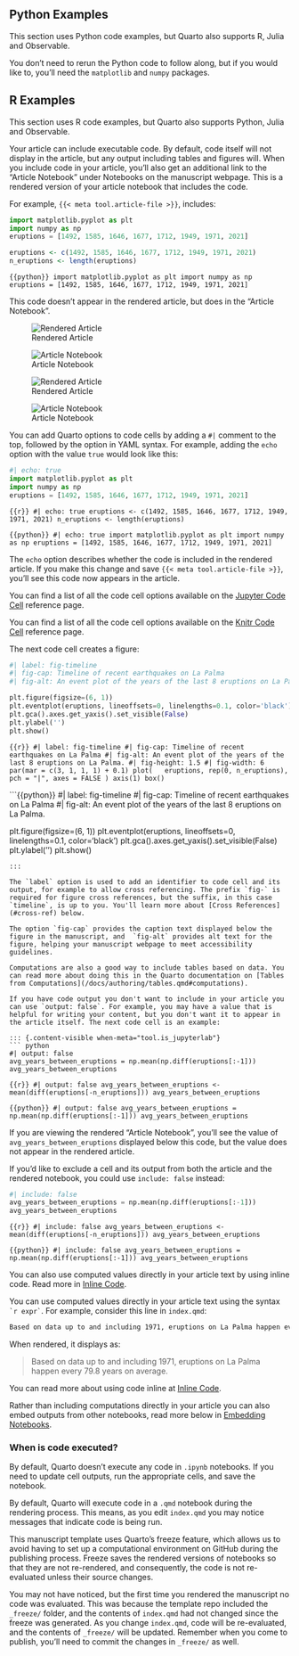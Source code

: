 ::: {.content-visible unless-meta="tool.is_rstudio"}
::: callout-tip
## Python Examples

This section uses Python code examples, but Quarto also supports R, Julia and Observable.

::: {.content-visible when-meta="tool.is_jupyterlab"}
You don't need to rerun the Python code to follow along, but if you would like to, you'll need the `matplotlib` and `numpy` packages.
:::
:::
:::

::: {.content-visible when-meta="tool.is_rstudio"}
::: callout-tip
## R Examples

This section uses R code examples, but Quarto also supports Python, Julia and Observable.
:::
:::

Your article can include executable code. By default, code itself will not display in the article, but any output including tables and figures will. When you include code in your article, you'll also get an additional link to the "Article Notebook" under Notebooks on the manuscript webpage. This is a rendered version of your article notebook that includes the code.

For example, `{{< meta tool.article-file >}}`, includes:

::: {.content-visible when-meta="tool.is_jupyterlab"}
``` python
import matplotlib.pyplot as plt
import numpy as np
eruptions = [1492, 1585, 1646, 1677, 1712, 1949, 1971, 2021]
```
:::

::: {.content-visible when-meta="tool.is_rstudio"}
``` r
eruptions <- c(1492, 1585, 1646, 1677, 1712, 1949, 1971, 2021)
n_eruptions <- length(eruptions)
```
:::

::: {.content-visible when-meta="tool.is_vscode"}
```{{python}}
import matplotlib.pyplot as plt
import numpy as np
eruptions = [1492, 1585, 1646, 1677, 1712, 1949, 1971, 2021]
```
:::

This code doesn't appear in the rendered article, but does in the "Article Notebook".

::: {.content-visible unless-meta="tool.is_rstudio"}
::: {layout-ncol=2}
![Rendered Article](images/code-webpage.png){.border fig-alt="Screenshot of the rendered article with a section starting with 'Let x denote'. No code is visible."}

![Article Notebook](images/code-article-notebook.png){.border fig-alt="Screenshot of the Article Notebook with a section starting with 'Let x denote'. Code is visible in two cells. The first cell starts 'import matplotlib'"}
:::
:::

::: {.content-visible when-meta="tool.is_rstudio"}
::: {layout-ncol=2}
![Rendered Article](images/code-webpage.png){.border fig-alt="Screenshot of the rendered article with a section starting with 'Let x denote'. No code is visible."}

![Article Notebook](images/code-article-notebook-r.png){.border fig-alt="Screenshot of the Article Notebook with a section starting with 'Let x denote'. Code is visible in two blocks. The first block starts 'eruptions <-'"}
:::
:::

You can add Quarto options to code cells by adding a `#|` comment to the top, followed by the option in YAML syntax. For example, adding the `echo` option with the value `true` would look like this:

::: {.content-visible when-meta="tool.is_jupyterlab"}
``` python
#| echo: true
import matplotlib.pyplot as plt
import numpy as np
eruptions = [1492, 1585, 1646, 1677, 1712, 1949, 1971, 2021]
```
:::

::: {.content-visible when-meta="tool.is_rstudio"}
```{{r}}
#| echo: true
eruptions <- c(1492, 1585, 1646, 1677, 1712, 1949, 1971, 2021)
n_eruptions <- length(eruptions)
```
:::

::: {.content-visible when-meta="tool.is_vscode"}
```{{python}}
#| echo: true
import matplotlib.pyplot as plt
import numpy as np
eruptions = [1492, 1585, 1646, 1677, 1712, 1949, 1971, 2021]
```
:::

The `echo` option describes whether the code is included in the rendered article. If you make this change and save `{{< meta tool.article-file >}}`, you'll see this code now appears in the article.

::: {.content-visible unless-meta="tool.is_rstudio"}
You can find a list of all the code cell options available on the [Jupyter Code Cell](/docs/reference/cells/cells-jupyter.qmd) reference page.
:::

::: {.content-visible when-meta="tool.is_rstudio"}
You can find a list of all the code cell options available on the [Knitr Code Cell](/docs/reference/cells/cells-knitr.qmd) reference page.
:::

The next code cell creates a figure:

::: {.content-visible when-meta="tool.is_jupyterlab"}
``` python
#| label: fig-timeline
#| fig-cap: Timeline of recent earthquakes on La Palma
#| fig-alt: An event plot of the years of the last 8 eruptions on La Palma.

plt.figure(figsize=(6, 1))
plt.eventplot(eruptions, lineoffsets=0, linelengths=0.1, color='black')
plt.gca().axes.get_yaxis().set_visible(False)
plt.ylabel('')
plt.show()
```
:::

::: {.content-visible when-meta="tool.is_rstudio"}
```{{r}}
#| label: fig-timeline
#| fig-cap: Timeline of recent earthquakes on La Palma
#| fig-alt: An event plot of the years of the last 8 eruptions on La Palma.
#| fig-height: 1.5
#| fig-width: 6
par(mar = c(3, 1, 1, 1) + 0.1)
plot(
  eruptions, rep(0, n_eruptions), 
  pch = "|", axes = FALSE
)
axis(1)
box()
```
:::

::: {.content-visible when-meta="tool.is_vscode"}
```{{python}}
#| label: fig-timeline
#| fig-cap: Timeline of recent earthquakes on La Palma
#| fig-alt: An event plot of the years of the last 8 eruptions on La Palma.

plt.figure(figsize=(6, 1))
plt.eventplot(eruptions, lineoffsets=0, linelengths=0.1, color='black')
plt.gca().axes.get_yaxis().set_visible(False)
plt.ylabel('')
plt.show()
```
:::

The `label` option is used to add an identifier to code cell and its output, for example to allow cross referencing. The prefix `fig-` is required for figure cross references, but the suffix, in this case `timeline`, is up to you. You'll learn more about [Cross References](#cross-ref) below. 

The option `fig-cap` provides the caption text displayed below the figure in the manuscript, and  `fig-alt` provides alt text for the figure, helping your manuscript webpage to meet accessibility guidelines. 

Computations are also a good way to include tables based on data. You can read more about doing this in the Quarto documentation on [Tables from Computations](/docs/authoring/tables.qmd#computations).

If you have code output you don't want to include in your article you can use `output: false`. For example, you may have a value that is helpful for writing your content, but you don't want it to appear in the article itself. The next code cell is an example:

::: {.content-visible when-meta="tool.is_jupyterlab"}
``` python
#| output: false
avg_years_between_eruptions = np.mean(np.diff(eruptions[:-1]))
avg_years_between_eruptions
```
:::

::: {.content-visible when-meta="tool.is_rstudio"}
```{{r}}
#| output: false
avg_years_between_eruptions <- mean(diff(eruptions[-n_eruptions]))
avg_years_between_eruptions
```
:::

::: {.content-visible when-meta="tool.is_vscode"}
```{{python}}
#| output: false
avg_years_between_eruptions = np.mean(np.diff(eruptions[:-1]))
avg_years_between_eruptions
```
:::

If you are viewing the rendered "Article Notebook", you'll see the value of `avg_years_between_eruptions` displayed below this code, but the value does not appear in the rendered article.

If you'd like to exclude a cell and its output from both the article and the rendered notebook, you could use `include: false` instead:

::: {.content-visible when-meta="tool.is_jupyterlab"}
``` python
#| include: false
avg_years_between_eruptions = np.mean(np.diff(eruptions[:-1]))
avg_years_between_eruptions
```
:::

::: {.content-visible when-meta="tool.is_rstudio"}
```{{r}}
#| include: false
avg_years_between_eruptions <- mean(diff(eruptions[-n_eruptions]))
avg_years_between_eruptions
```
:::

::: {.content-visible when-meta="tool.is_vscode"}
```{{python}}
#| include: false
avg_years_between_eruptions = np.mean(np.diff(eruptions[:-1]))
avg_years_between_eruptions
```
:::

::: {.content-visible unless-meta="tool.is_rstudio"}
You can also use computed values directly in your article text by using inline code. Read more in [Inline Code](/docs/computations/inline-code.qmd).
:::

::: {.content-visible when-meta="tool.is_rstudio"}
You can use computed values directly in your article text using the syntax `` `r expr` ``. For example, consider this line in `index.qmd`:

``` markdown
Based on data up to and including 1971, eruptions on La Palma happen every `r round(avg_years_between_eruptions, 1)` years on average.
```

When rendered, it displays as:

> Based on data up to and including 1971, eruptions on La Palma happen every 79.8 years on average.

You can read more about using code inline at [Inline Code](/docs/computations/execution-options.qmd#inline-code).
:::

Rather than including computations directly in your article you can also embed outputs from other notebooks, read more below in [Embedding Notebooks](#embed).

### When is code executed?

::: {.content-visible when-meta="tool.is_jupyterlab"}

By default, Quarto doesn't execute any code in `.ipynb` notebooks.
If you need to update cell outputs, run the appropriate cells, and save the notebook. 

:::

::: {.content-visible unless-meta="tool.is_jupyterlab"}

By default, Quarto will execute code in a `.qmd` notebook during the rendering process. This means, as you edit `index.qmd` you may notice messages that indicate code is being run.

This manuscript template uses Quarto's freeze feature, which allows us to avoid having to set up a computational environment on GitHub during the publishing process. Freeze saves the rendered versions of notebooks so that they are not re-rendered, and consequently, the code is not re-evaluated unless their source changes.

You may not have noticed, but the first time you rendered the manuscript no code was evaluated. This was because the template repo included the `_freeze/` folder, and the contents of `index.qmd` had not changed since the freeze was generated. As you change `index.qmd`, code will be re-evaluated, and the contents of `_freeze/` will be updated. Remember when you come to publish, you'll need to commit the changes in `_freeze/` as well.

:::
